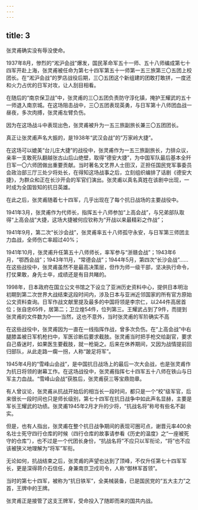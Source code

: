 ```yaml
---
---
---
```

title: 3
---



张灵甫确实没有辱没使命。

1937年8月，惨烈的“淞沪会战”爆发，国民革命军五十一师、五十八师编成第七十四军开赴上海，张灵甫被任命为第七十四军第五十一师第一五三旅第三〇五团上校团长。在“淞沪会战”的罗店战役后期，三〇五团这个新组建的团敢打敢拼，一度还和火力占优的日军对攻，让人刮目相看。

在随后的“南京保卫战”中，张灵甫的三〇五团负责防守淳化镇，掩护王耀武的五十一师退入南京城。在这场阻击战中，三〇五团表现英勇，与日军第十八师团血战一昼夜，多次肉搏，张灵甫左臂负伤。

因为在这场战斗中表现出色，张灵甫被升为一五三旅副旅长兼三〇五团团长。

真正让张灵甫声名大振的，是1938年“武汉会战”的“万家岭大捷”。

在这场可以媲美“台儿庄大捷”的战役中，张灵甫作为一五三旅副旅长，力排众议，亲率一支敢死队翻越张古山后山绝壁，取得“德安大捷”，为中国军队最后基本全歼日军一〇六师团做出重要贡献。当时著名文艺界人士田汉，正担任国民党军事委员会政治部三厅三处少将处长，在得知这场战事之后，立刻组织编排了话剧《德安大捷》，为群众和正在长沙开会的军官们演出。张灵甫以真名真姓在该剧中出现，一时成为全国皆知的抗日英雄。

在此之后，张灵甫随着七十四军，几乎出现在了每个抗日战场的主要战役中。

1941年3月，张灵甫作为代师长，指挥五十八师参加“上高会战”，与兄弟部队取得“上高会战”大捷，这场大捷被何应钦称为“开战以来最精彩之作战”；

1941年9月，第二次“长沙会战”，张灵甫率五十八师孤守永安，与日军第三师团主力血战，全师伤亡率超过40%；

1941年10月，张灵甫升任第五十八师师长，率军参与“浙赣会战”；1943年6月，“鄂西会战”；1943年11月，“常德会战”；1944年5月，第四次“长沙会战”……在这些战役中，张灵甫虽然不是最高决策层，但作为师一级干部，坚决执行命令，打仗果敢，身先士卒，成绩还是有目共睹的。

1998年，日本政府在国立公文书馆之下设立了亚洲历史资料中心，提供日本明治初期到第二次世界大战结束这段时间内，涉及日本与亚洲近邻国家的所有官方原始公文资料查询。日军作战文献里提及最多的中国将领是李宗仁，以244件高居首位；张自忠65件，居第二；卫立煌54件，位列第三。王耀武占到了9件，而提到张灵甫的文件数为0——当然，这也不意外，当时张灵甫的军阶确实不高



在这些战役中，张灵甫因为一直在一线指挥作战，曾多次负伤。在“上高会战”中右腿膝盖被日军机枪扫中，军医诊断后要求截肢。张灵甫当时把手枪交给副官，要求自己昏迷时，如果医生要截肢，就一枪毙之。后来在休养期间，又因为战情提前回归部队，从此走路一瘸一拐，人称“跛足将军”。

1945年4月的“雪峰山会战”，是中国抗日战场上的最后一次大会战，也是张灵甫作为抗日将领的谢幕工作。在这场战役中，张灵甫指挥七十四军五十八师在铁山与日军主力血战。“雪峰山会战”获胜后，张灵甫获三等宝鼎勋章。

有人曾议论，张灵甫从抗战开始后的相当长一段时间，都只是一个“校”级军官，后来很长一段时间也只是师长级别，第七十四军在抗日战争中如此声名显赫，主要是军长王耀武的功绩。张灵甫1945年2月才升的少将，“抗战名将”称号有些名不副实。

但是，也有人指出，张灵甫在整个抗日战争期间的表现可圈可点，谢晋元率400余名壮士死守四行仓库的时候（四行仓库的故事请参看《历史的温度》之“一座被死守的仓库”），也不过是一个代团长身份，“抗战名将”不应只以军衔论，“将”也不应该被狭义地理解为“将军”军衔。

无论如何，抗战结束之后，张灵甫的声望也达到了顶峰，不仅升任第七十四军军长，更是深得蒋介石信任，身兼南京卫戍司令，人称“御林军首领”。

当时的第七十四军，被称为“抗日铁军”，全美械装备，已是国民党的“五大主力”之首，王牌中的王牌。

张灵甫正是接管了这支王牌军，受命投入了随即而来的国共内战。